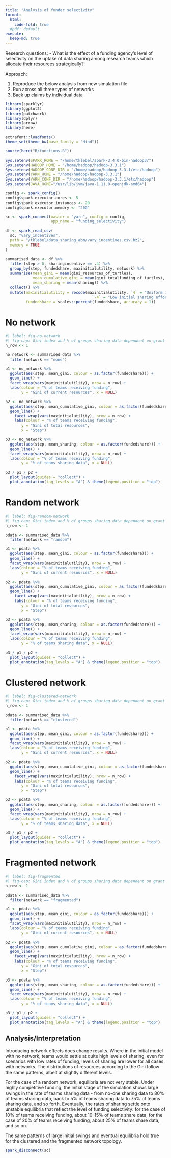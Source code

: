 ```yaml
---
title: "Analysis of funder selectivity"
format: 
  html:
    code-fold: true
  #pdf: default
execute:
  keep-md: true
---
```


Research questions:
- What is the effect of a funding agency’s level of selectivity on the uptake of data sharing among research teams which allocate their resources strategically?


Approach:

1. Reproduce the below analysis from new simulation file
2. Run across all three types of networks
3. Back up claims by individual data

```r
library(sparklyr)
library(ggplot2)
library(patchwork)
library(dplyr)
library(arrow)
library(here)

extrafont::loadfonts()
theme_set(theme_bw(base_family = "Hind"))

source(here("R/functions.R"))

Sys.setenv(SPARK_HOME = "/home/tklebel/spark-3.4.0-bin-hadoop3/")
Sys.setenv(HADOOP_HOME = "/home/hadoop/hadoop-3.3.1")
Sys.setenv(HADOOP_CONF_DIR = "/home/hadoop/hadoop-3.3.1/etc/hadoop")
Sys.setenv(YARN_HOME = "/home/hadoop/hadoop-3.3.1")
Sys.setenv(YARN_CONF_DIR = "/home/hadoop/hadoop-3.3.1/etc/hadoop")
Sys.setenv(JAVA_HOME="/usr/lib/jvm/java-1.11.0-openjdk-amd64")

config <- spark_config()
config$spark.executor.cores <- 5
config$spark.executor.instances <- 20
config$spark.executor.memory <- "20G"

sc <- spark_connect(master = "yarn", config = config,
                    app_name = "funding_selectivity")

df <- spark_read_csv(
  sc, "vary_incentives",
  path = "/tklebel/data_sharing_abm/vary_incentives.csv.bz2",
  memory = TRUE
)

```


```r
summarised_data <- df %>% 
  filter(step > 0, sharingincentive == .4) %>% 
  group_by(step, fundedshare, maxinitialutility, network) %>% 
  summarise(mean_gini = mean(gini_resources_of_turtles),
            mean_cumulative_gini = mean(gini_totalfunding_of_turtles),
            mean_sharing = mean(sharing)) %>% 
  collect() %>% 
  mutate(maxinitialutility = recode(maxinitialutility, `4` = "Uniform initial sharing effort",
                                      `-4` = "Low initial sharing effort"),
         fundedshare = scales::percent(fundedshare, accuracy = 1))
```

# No network
```r
#| label: fig-no-network
#| fig-cap: Gini index and % of groups sharing data dependent on grant size with no network.
n_row <- 1

no_network <- summarised_data %>% 
  filter(network == "none")

p1 <- no_network %>%  
  ggplot(aes(step, mean_gini, colour = as.factor(fundedshare))) +
  geom_line() +
  facet_wrap(vars(maxinitialutility), nrow = n_row) +
  labs(colour = "% of teams receiving funding",
       y = "Gini of current resources", x = NULL)

p2 <- no_network %>%  
  ggplot(aes(step, mean_cumulative_gini, colour = as.factor(fundedshare))) +
  geom_line() +
    facet_wrap(vars(maxinitialutility), nrow = n_row) +
    labs(colour = "% of teams receiving funding",
       y = "Gini of total resources",
       x = "Step")

p3 <- no_network %>%  
  ggplot(aes(step, mean_sharing, colour = as.factor(fundedshare))) +
  geom_line() +
  facet_wrap(vars(maxinitialutility), nrow = n_row) +
  labs(colour = "% of teams receiving funding",
       y = "% of teams sharing data", x = NULL) 

p3 / p1 / p2 +
  plot_layout(guides = "collect") +
  plot_annotation(tag_levels = "A") & theme(legend.position = "top")
```


# Random network
```r
#| label: fig-random-network
#| fig-cap: Gini index and % of groups sharing data dependent on grant size with random network.
n_row <- 1

pdata <- summarised_data %>% 
  filter(network == "random")

p1 <- pdata %>%  
  ggplot(aes(step, mean_gini, colour = as.factor(fundedshare))) +
  geom_line() +
  facet_wrap(vars(maxinitialutility), nrow = n_row) +
  labs(colour = "% of teams receiving funding",
       y = "Gini of current resources", x = NULL)

p2 <- pdata %>%  
  ggplot(aes(step, mean_cumulative_gini, colour = as.factor(fundedshare))) +
  geom_line() +
    facet_wrap(vars(maxinitialutility), nrow = n_row) +
    labs(colour = "% of teams receiving funding",
       y = "Gini of total resources",
       x = "Step")

p3 <- pdata %>%  
  ggplot(aes(step, mean_sharing, colour = as.factor(fundedshare))) +
  geom_line() +
  facet_wrap(vars(maxinitialutility), nrow = n_row) +
  labs(colour = "% of teams receiving funding",
       y = "% of teams sharing data", x = NULL) 

p3 / p1 / p2 +
  plot_layout(guides = "collect") +
  plot_annotation(tag_levels = "A") & theme(legend.position = "top")
```



# Clustered network
```r
#| label: fig-clustered-network
#| fig-cap: Gini index and % of groups sharing data dependent on grant size with clustered network.
n_row <- 1

pdata <- summarised_data %>% 
  filter(network == "clustered")

p1 <- pdata %>%  
  ggplot(aes(step, mean_gini, colour = as.factor(fundedshare))) +
  geom_line() +
  facet_wrap(vars(maxinitialutility), nrow = n_row) +
  labs(colour = "% of teams receiving funding",
       y = "Gini of current resources", x = NULL)

p2 <- pdata %>%  
  ggplot(aes(step, mean_cumulative_gini, colour = as.factor(fundedshare))) +
  geom_line() +
    facet_wrap(vars(maxinitialutility), nrow = n_row) +
    labs(colour = "% of teams receiving funding",
       y = "Gini of total resources",
       x = "Step")

p3 <- pdata %>%  
  ggplot(aes(step, mean_sharing, colour = as.factor(fundedshare))) +
  geom_line() +
  facet_wrap(vars(maxinitialutility), nrow = n_row) +
  labs(colour = "% of teams receiving funding",
       y = "% of teams sharing data", x = NULL) 

p3 / p1 / p2 +
  plot_layout(guides = "collect") +
  plot_annotation(tag_levels = "A") & theme(legend.position = "top")
```


# Fragmented network
```r
#| label: fig-fragmented
#| fig-cap: Gini index and % of groups sharing data dependent on grant size with fragmented network.
n_row <- 1

pdata <- summarised_data %>% 
  filter(network == "fragmented")

p1 <- pdata %>%  
  ggplot(aes(step, mean_gini, colour = as.factor(fundedshare))) +
  geom_line() +
  facet_wrap(vars(maxinitialutility), nrow = n_row) +
  labs(colour = "% of teams receiving funding",
       y = "Gini of current resources", x = NULL)

p2 <- pdata %>%  
  ggplot(aes(step, mean_cumulative_gini, colour = as.factor(fundedshare))) +
  geom_line() +
    facet_wrap(vars(maxinitialutility), nrow = n_row) +
    labs(colour = "% of teams receiving funding",
       y = "Gini of total resources",
       x = "Step")

p3 <- pdata %>%  
  ggplot(aes(step, mean_sharing, colour = as.factor(fundedshare))) +
  geom_line() +
  facet_wrap(vars(maxinitialutility), nrow = n_row) +
  labs(colour = "% of teams receiving funding",
       y = "% of teams sharing data", x = NULL) 

p3 / p1 / p2 +
  plot_layout(guides = "collect") +
  plot_annotation(tag_levels = "A") & theme(legend.position = "top")
```



## Analysis/Interpretation
Introducing network effects does change results. Where in the initial model with
no network, teams would settle at quite high levels of sharing, even for 
scenarios with low rates of funding, levels of sharing are lower for all cases
with networks. The distributions of resources according to the Gini follow the
same patterns, albeit at slightly different levels.

For the case of a random network, equilibria are not very stable. Under highly
competitive funding, the initial stage of the simulation shows large swings in
the rate of teams sharing data - from no-one sharing data to 80% of teams 
sharing data, back to 5% of teams sharing data to 75% of teams sharing data,
and so forth. Eventually, the rates of sharing settle onto unstable equilibria 
that reflect the level of funding selectivity: for the case of 10% of teams
receiving funding, about 10-15% of teams share data, for the case of 20% of
teams receiving funding, about 25% of teams share data, and so on.

The same patterns of large initial swings and eventual equilibria hold true for
the clustered and the fragmented network topology. 



```r
spark_disconnect(sc)
```

